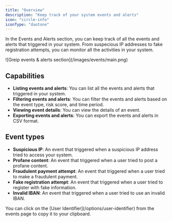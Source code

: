 ```yaml
---
title: "Overview"
description: "Keep track of your system events and alerts"
icon: "circle-info"
iconType: "duotone"
---
```


In the Events and Alerts section, you can keep track of all the events and alerts that triggered in your system. From suspecious IP addresses to fake registration attempts, you can monitor all the activities in your system.

<Frame caption="Greip events & alerts section">
  ![Greip events & alerts section](/images/events/main.png)
</Frame>

## Capabilities

- **Listing events and alerts**: You can list all the events and alerts that triggered in your system.
- **Filtering events and alerts**: You can filter the events and alerts based on the event type, risk score, and time period.
- **Viewing event details**: You can view the details of an event.
- **Exporting events and alerts**: You can export the events and alerts in CSV format.

## Event types

- **Suspicious IP**: An event that triggered when a suspicious IP address tried to access your system.
- **Profane content**: An event that triggered when a user tried to post a profane content.
- **Fraudulent payment attempt**: An event that triggered when a user tried to make a fraudulent payment.
- **Fake registration attempt**: An event that triggered when a user tried to register with fake information.
- **Invalid IBAN**: An event that triggered when a user tried to use an invalid IBAN.

<Tip>
  You can click on the [User Identifier](/options/user-identifier) from the
  events page to copy it to your clipboard.
</Tip>
